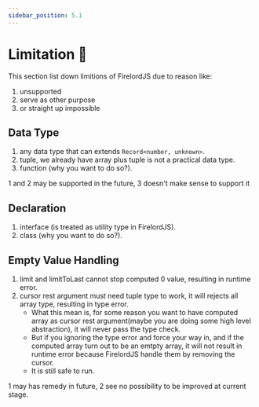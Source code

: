 ```yaml
---
sidebar_position: 5.1
---
```


# Limitation 🛑

This section list down limitions of FirelordJS due to reason like:

1. unsupported
2. serve as other purpose
3. or straight up impossible

## Data Type

1. any data type that can extends `Record<number, unknown>`.
2. tuple, we already have array plus tuple is not a practical data type.
3. function (why you want to do so?).

1 and 2 may be supported in the future, 3 doesn't make sense to support it

## Declaration

1. interface (is treated as utility type in FirelordJS).
2. class (why you want to do so?).

## Empty Value Handling

1. limit and limitToLast cannot stop computed 0 value, resulting in runtime error.
2. cursor rest argument must need tuple type to work, it will rejects all array type, resulting in type error.
   - What this mean is, for some reason you want to have computed array as cursor rest argument(maybe you are doing some high level abstraction), it will never pass the type check.
   - But if you ignoring the type error and force your way in, and if the computed array turn out to be an emtpty array, it will not result in runtime error because FirelordJS handle them by removing the cursor.
   - It is still safe to run.

1 may has remedy in future, 2 see no possibility to be improved at current stage.
